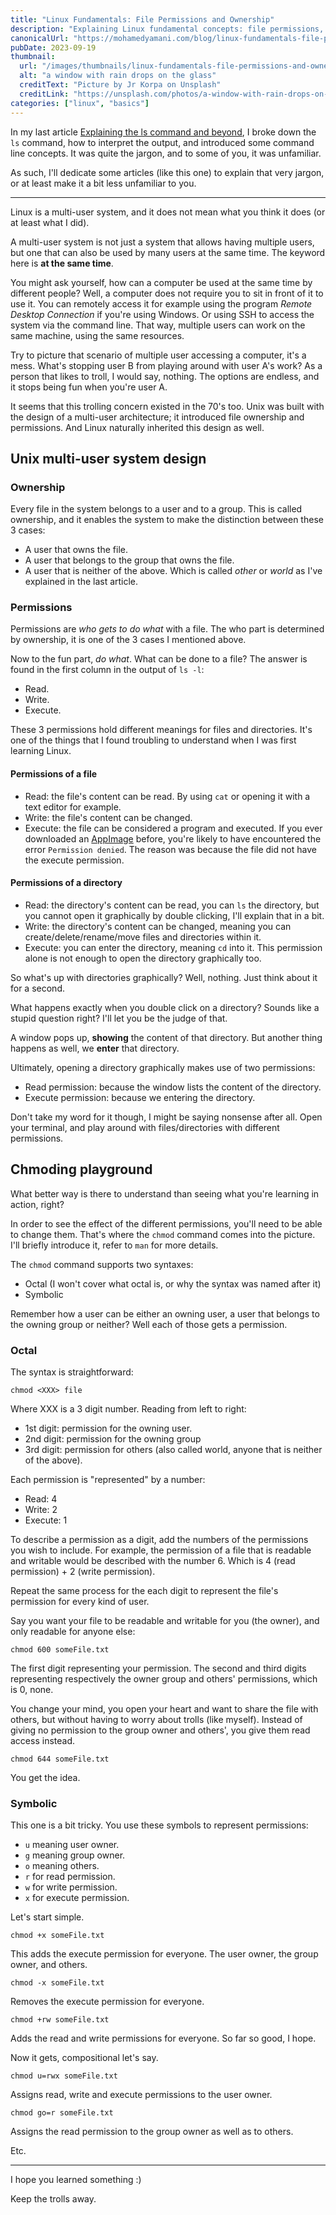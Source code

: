 ```yaml
---
title: "Linux Fundamentals: File Permissions and Ownership"
description: "Explaining Linux fundamental concepts: file permissions, ownership and the chmod command to change the permissions of a file in the two different syntaxes, octal and symbolic."
canonicalUrl: "https://mohamedyamani.com/blog/linux-fundamentals-file-permissions-and-ownership/"
pubDate: 2023-09-19
thumbnail:
  url: "/images/thumbnails/linux-fundamentals-file-permissions-and-ownership.jpg"
  alt: "a window with rain drops on the glass"
  creditText: "Picture by Jr Korpa on Unsplash"
  creditLink: "https://unsplash.com/photos/a-window-with-rain-drops-on-the-glass-E2i7Hftb_rI?utm_medium=referral&utm_source=mohamedyamani.com"
categories: ["linux", "basics"]
---
```


In my last article [Explaining the ls command and beyond](https://mohamedyamani.com/blog/linux-fundamentals-explaining-the-ls-command-and-beyond/), I broke down the `ls` command, how to interpret the output, and introduced some command line concepts. It was quite the jargon, and to some of you, it was unfamiliar.

As such, I'll dedicate some articles (like this one) to explain that very jargon, or at least make it a bit less unfamiliar to you.

---

Linux is a multi-user system, and it does not mean what you think it does (or at least what I did).

A multi-user system is not just a system that allows having multiple users, but one that can also be used by many users at the same time. The keyword here is **at the same time**.

You might ask yourself, how can a computer be used at the same time by different people? Well, a computer does not require you to sit in front of it to use it. You can remotely access it for example using the program _Remote Desktop Connection_ if you're using Windows. Or using SSH to access the system via the command line. That way, multiple users can work on the same machine, using the same resources.

Try to picture that scenario of multiple user accessing a computer, it's a mess. What's stopping user B from playing around with user A's work? As a person that likes to troll, I would say, nothing. The options are endless, and it stops being fun when you're user A.

It seems that this trolling concern existed in the 70's too. Unix was built with the design of a multi-user architecture; it introduced file ownership and permissions. And Linux naturally inherited this design as well.

## Unix multi-user system design

### Ownership

Every file in the system belongs to a user and to a group. This is called ownership, and it enables the system to make the distinction between these 3 cases:

- A user that owns the file.
- A user that belongs to the group that owns the file.
- A user that is neither of the above. Which is called _other_ or _world_ as I've explained in the last article.

### Permissions

Permissions are _who gets to do what_ with a file. The who part is determined by ownership, it is one of the 3 cases I mentioned above.

Now to the fun part, _do what_. What can be done to a file? The answer is found in the first column in the output of `ls -l`:

- Read.
- Write.
- Execute.

These 3 permissions hold different meanings for files and directories. It's one of the things that I found troubling to understand when I was first learning Linux.

#### Permissions of a file

- Read: the file's content can be read. By using `cat` or opening it with a text editor for example.
- Write: the file's content can be changed.
- Execute: the file can be considered a program and executed. If you ever downloaded an [AppImage](https://appimage.org) before, you're likely to have encountered the error `Permission denied`. The reason was because the file did not have the execute permission.

#### Permissions of a directory

- Read: the directory's content can be read, you can `ls` the directory, but you cannot open it graphically by double clicking, I'll explain that in a bit.
- Write: the directory's content can be changed, meaning you can create/delete/rename/move files and directories within it.
- Execute: you can enter the directory, meaning `cd` into it. This permission alone is not enough to open the directory graphically too.

So what's up with directories graphically? Well, nothing. Just think about it for a second.

What happens exactly when you double click on a directory? Sounds like a stupid question right? I'll let you be the judge of that.

A window pops up, **showing** the content of that directory. But another thing happens as well, we **enter** that directory.

Ultimately, opening a directory graphically makes use of two permissions:

- Read permission: because the window lists the content of the directory.
- Execute permission: because we entering the directory.

Don't take my word for it though, I might be saying nonsense after all. Open your terminal, and play around with files/directories with different permissions.

## Chmoding playground

What better way is there to understand than seeing what you're learning in action, right?

In order to see the effect of the different permissions, you'll need to be able to change them. That's where the `chmod` command comes into the picture. I'll briefly introduce it, refer to `man` for more details.

The `chmod` command supports two syntaxes:

- Octal (I won't cover what octal is, or why the syntax was named after it)
- Symbolic

Remember how a user can be either an owning user, a user that belongs to the owning group or neither? Well each of those gets a permission.

### Octal

The syntax is straightforward:

`chmod <XXX> file`

Where XXX is a 3 digit number. Reading from left to right:

- 1st digit: permission for the owning user.
- 2nd digit: permission for the owning group
- 3rd digit: permission for others (also called world, anyone that is neither of the above).

Each permission is "represented" by a number:

- Read: 4
- Write: 2
- Execute: 1

To describe a permission as a digit, add the numbers of the permissions you wish to include. For example, the permission of a file that is readable and writable would be described with the number 6. Which is 4 (read permission) + 2 (write permission).

Repeat the same process for the each digit to represent the file's permission for every kind of user.

Say you want your file to be readable and writable for you (the owner), and only readable for anyone else:

`chmod 600 someFile.txt`

The first digit representing your permission. The second and third digits representing respectively the owner group and others' permissions, which is 0, none.

You change your mind, you open your heart and want to share the file with others, but without having to worry about trolls (like myself). Instead of giving no permission to the group owner and others', you give them read access instead.

`chmod 644 someFile.txt`

You get the idea.

### Symbolic

This one is a bit tricky. You use these symbols to represent permissions:

- `u` meaning user owner.
- `g` meaning group owner.
- `o` meaning others.
- `r` for read permission.
- `w` for write permission.
- `x` for execute permission.

Let's start simple.

`chmod +x someFile.txt`

This adds the execute permission for everyone. The user owner, the group owner, and others.

`chmod -x someFile.txt`

Removes the execute permission for everyone.

`chmod +rw someFile.txt`

Adds the read and write permissions for everyone. So far so good, I hope.

Now it gets, compositional let's say.

`chmod u=rwx someFile.txt`

Assigns read, write and execute permissions to the user owner.

`chmod go=r someFile.txt`

Assigns the read permission to the group owner as well as to others.

Etc.

---

I hope you learned something :)

Keep the trolls away.
